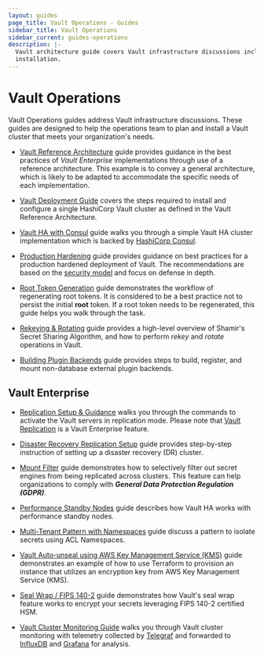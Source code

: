 ```yaml
---
layout: guides
page_title: Vault Operations - Guides
sidebar_title: Vault Operations
sidebar_current: guides-operations
description: |-
  Vault architecture guide covers Vault infrastructure discussions including
  installation.
---
```


# Vault Operations

Vault Operations guides address Vault infrastructure discussions. These
guides are designed to help the operations team to plan and install a Vault
cluster that meets your organization's needs.

- [Vault Reference Architecture](/guides/operations/reference-architecture.html)
  guide provides guidance in the best practices of _Vault Enterprise_ implementations
  through use of a reference architecture. This example is to convey a general
  architecture, which is likely to be adapted to accommodate the specific needs of
  each implementation.

- [Vault Deployment Guide](/guides/operations/deployment-guide.html) covers the
  steps required to install and configure a single HashiCorp Vault cluster as
  defined in the Vault Reference Architecture.

- [Vault HA with Consul](/guides/operations/vault-ha-consul.html) guide
  walks you through a simple Vault HA cluster implementation which is backed by
  [HashiCorp Consul](https://www.consul.io/intro/index.html).

- [Production Hardening](/guides/operations/production.html) guide provides
  guidance on best practices for a production hardened deployment of Vault.
  The recommendations are based on the [security model](/docs/internals/security.html)
  and focus on defense in depth.

- [Root Token Generation](/guides/operations/generate-root.html) guide
  demonstrates the workflow of regenerating root tokens. It is considered to be a
  best practice not to persist the initial **root** token. If a root token needs
  to be regenerated, this guide helps you walk through the task.

- [Rekeying & Rotating](/guides/operations/rekeying-and-rotating.html) guide
  provides a high-level overview of Shamir's Secret Sharing Algorithm, and how to
  perform _rekey_ and _rotate_ operations in Vault.

- [Building Plugin Backends](/guides/operations/plugin-backends.html) guide
  provides steps to build, register, and mount non-database external plugin
  backends.

## Vault Enterprise

- [Replication Setup & Guidance](/guides/operations/replication.html)
  walks you through the commands to activate the Vault servers in replication mode.
  Please note that [Vault Replication](/docs/vault-enterprise/replication/index.html)
  is a Vault Enterprise feature.

- [Disaster Recovery Replication Setup](/guides/operations/disaster-recovery.html)
  guide provides step-by-step instruction of setting up a disaster recovery (DR)
  cluster.

- [Mount Filter](/guides/operations/mount-filter.html)
  guide demonstrates how to selectively filter out secret engines from being
  replicated across clusters. This feature can help organizations to comply with
  **_General Data Protection Regulation (GDPR)_**.

- [Performance Standby Nodes](/guides/operations/performance-nodes.html) guide
  describes how Vault HA works with performance standby nodes.

- [Multi-Tenant Pattern with Namespaces](/guides/operations/multi-tenant.html)
  guide discuss a pattern to isolate secrets using ACL Namespaces.

- [Vault Auto-unseal using AWS Key Management Service (KMS)](/guides/operations/autounseal-aws-kms.html) guide demonstrates an example of
  how to use Terraform to provision an instance that utilizes an encryption key
  from AWS Key Management Service (KMS).

- [Seal Wrap / FIPS 140-2](/guides/operations/seal-wrap.html)
  guide demonstrates how Vault's seal wrap feature works to encrypt your secrets
  leveraging FIPS 140-2 certified HSM.

- [Vault Cluster Monitoring Guide](/guides/operations/monitoring.html) walks
  you through Vault cluster monitoring with telemetry collected by
  [Telegraf](https://www.influxdata.com/time-series-platform/telegraf/) and
  forwarded to
  [InfluxDB](https://www.influxdata.com/time-series-platform/influxdb/) and
  [Grafana](https://grafana.com/) for analysis.
